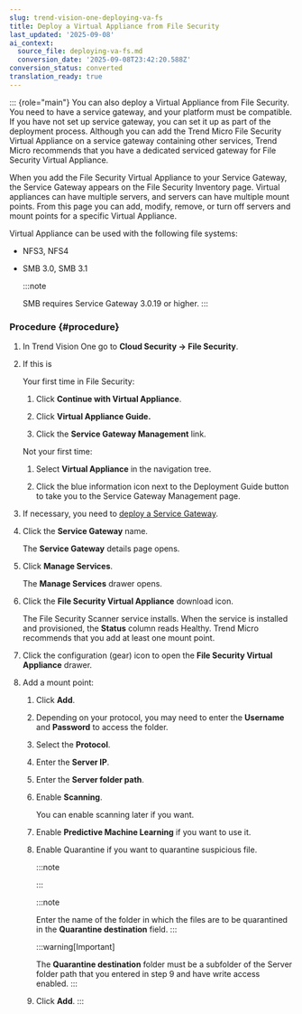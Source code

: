 ```yaml
---
slug: trend-vision-one-deploying-va-fs
title: Deploy a Virtual Appliance from File Security
last_updated: '2025-09-08'
ai_context:
  source_file: deploying-va-fs.md
  conversion_date: '2025-09-08T23:42:20.588Z'
conversion_status: converted
translation_ready: true
---
```


::: {role="main"}
You can also deploy a Virtual Appliance from File Security. You need to have a service gateway, and your platform must be compatible. If you have not set up service gateway, you can set it up as part of the deployment process. Although you can add the Trend Micro File Security Virtual Appliance on a service gateway containing other services, Trend Micro recommends that you have a dedicated serviced gateway for File Security Virtual Appliance.

When you add the File Security Virtual Appliance to your Service Gateway, the Service Gateway appears on the File Security Inventory page. Virtual appliances can have multiple servers, and servers can have multiple mount points. From this page you can add, modify, remove, or turn off servers and mount points for a specific Virtual Appliance.

Virtual Appliance can be used with the following file systems:

- NFS3, NFS4
- SMB 3.0, SMB 3.1

  :::note

  SMB requires Service Gateway 3.0.19 or higher.
  :::

### Procedure {#procedure}

1.  In Trend Vision One go to **Cloud Security → File Security**.

2.  If this is

    Your first time in File Security:

    1.  Click **Continue with Virtual Appliance**.

    2.  Click **Virtual Appliance Guide.**

    3.  Click the **Service Gateway Management** link.

    Not your first time:

    1.  Select **Virtual Appliance** in the navigation tree.

    2.  Click the blue information icon next to the Deployment Guide button to take you to the Service Gateway Management page.

3.  If necessary, you need to [deploy a Service Gateway](deployment-guides.mdx).

4.  Click the **Service Gateway** name.

    The **Service Gateway** details page opens.

5.  Click **Manage Services**.

    The **Manage Services** drawer opens.

6.  Click the **File Security Virtual Appliance** download icon.

    The File Security Scanner service installs. When the service is installed and provisioned, the **Status** column reads Healthy. Trend Micro recommends that you add at least one mount point.

7.  Click the configuration (gear) icon to open the **File Security Virtual Appliance** drawer.

8.  Add a mount point:

    1.  Click **Add**.

    2.  Depending on your protocol, you may need to enter the **Username** and **Password** to access the folder.

    3.  Select the **Protocol**.

    4.  Enter the **Server IP**.

    5.  Enter the **Server folder path**.

    6.  Enable **Scanning**.

        You can enable scanning later if you want.

    7.  Enable **Predictive Machine Learning** if you want to use it.

    8.  Enable Quarantine if you want to quarantine suspicious file.

        :::note

        :::

        :::note

        Enter the name of the folder in which the files are to be quarantined in the **Quarantine destination** field.
        :::

        :::warning[Important]

        The **Quarantine destination** folder must be a subfolder of the Server folder path that you entered in step 9 and have write access enabled.
        :::

    9.  Click **Add**.
:::
